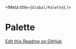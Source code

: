
<Meta title={`Global/Palette`} />

# Palette

<Palette />

[Edit this Readme on GitHub](https://github.com/wellcometrust/wellcomecollection.org/blob/main/cardigan/stories/global/palette/palette.stories.mdx)
